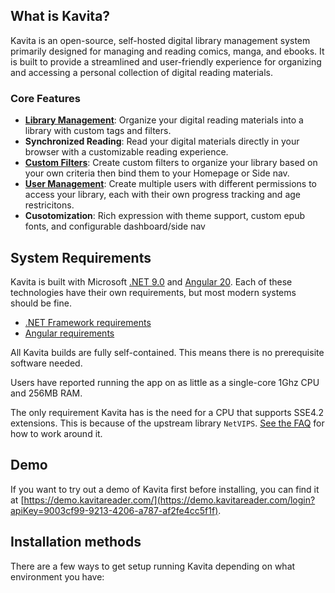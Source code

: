 
## What is Kavita?
Kavita is an open-source, self-hosted digital library management system primarily designed for managing and reading comics, manga, and ebooks. It is built to provide a streamlined and user-friendly experience for organizing and accessing a personal collection of digital reading materials.

### Core Features

- **[Library Management](guides/admin-settings/libraries/)**: Organize your digital reading materials into a library with custom tags and filters.
- **Synchronized Reading**: Read your digital materials directly in your browser with a customizable reading experience.
- **[Custom Filters](guides/features/filtering/)**: Create custom filters to organize your library based on your own criteria then bind them to your Homepage or Side nav.
- **[User Management](guides/admin-settings/users/)**: Create multiple users with different permissions to access your library, each with their own progress tracking and age restricitons.
- **Cusotomization**: Rich expression with theme support, custom epub fonts, and configurable dashboard/side nav 


## System Requirements

Kavita is built with Microsoft [.NET 9.0](https://dotnet.microsoft.com/en-us/) and [Angular 20](https://v20.angular.dev/). Each of these technologies have their own requirements, but most modern systems should be fine. 

- [.NET Framework requirements](https://github.com/dotnet/core/blob/main/release-notes/9.0/supported-os.md)
- [Angular requirements](https://v20.angular.dev/reference/versions#browser-support)

All Kavita builds are fully self-contained. This means there is no prerequisite software needed.

Users have reported running the app on as little as a single-core 1Ghz CPU and 256MB RAM. 

The only requirement Kavita has is the need for a CPU that supports SSE4.2 extensions. This is because of the upstream library `NetVIPS`. [See the FAQ](../troubleshooting/faq.mdx#q-what-is-the-netvips-dependency-and-what-does-it-mean-if-i-cant-run-it) for how to work around it. 

## Demo

If you want to try out a demo of Kavita first before installing, you can find it at [https://demo.kavitareader.com/](https://demo.kavitareader.com/login?apiKey=9003cf99-9213-4206-a787-af2fe4cc5f1f).

## Installation methods

There are a few ways to get setup running Kavita depending on what environment you have:

<Cards>
  <Cards.Card
    title="Native Binary"
    href="/installation/native"
  />
    <Cards.Card
    title="Install With Docker"
    href="/installation/docker"
  />
    <Cards.Card
    title="Install On NAS"
    href="/installation/nas"
  />
</Cards>